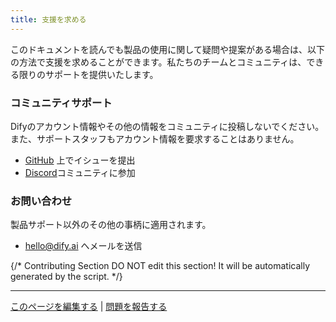 ```yaml
---
title: 支援を求める
---
```



このドキュメントを読んでも製品の使用に関して疑問や提案がある場合は、以下の方法で支援を求めることができます。私たちのチームとコミュニティは、できる限りのサポートを提供いたします。

### コミュニティサポート

<Info>
Difyのアカウント情報やその他の情報をコミュニティに投稿しないでください。また、サポートスタッフもアカウント情報を要求することはありません。
</Info>

* [GitHub](https://github.com/langgenius/dify) 上でイシューを提出
* [Discord](https://discord.gg/8Tpq4AcN9c)コミュニティに参加

### お問い合わせ

製品サポート以外のその他の事柄に適用されます。

* [hello@dify.ai](mailto:hello@dify.ai) へメールを送信

{/*
Contributing Section
DO NOT edit this section!
It will be automatically generated by the script.
*/}

---

[このページを編集する](https://github.com/langgenius/dify-docs/edit/main/ja-jp/community/support.mdx) | [問題を報告する](https://github.com/langgenius/dify-docs/issues/new?title=ドキュメントの問題%3A%20&body=%23%23%20問題の説明%0A%3C%21--%20発見した問題について簡単に説明してください%20--%3E%0A%0A%23%23%20ページリンク%0Ahttps%3A%2F%2Fgithub.com%2Flanggenius%2Fdify-docs%2Fblob%2Fmain%2Fja-jp/community%2Fsupport.mdx%0A%0A%23%23%20提案される変更%0A%3C%21--%20特定の変更案がある場合は、ここで説明してください%20--%3E%0A%0A%3C%21--%20ドキュメントの品質向上にご協力いただきありがとうございます！%20--%3E)

